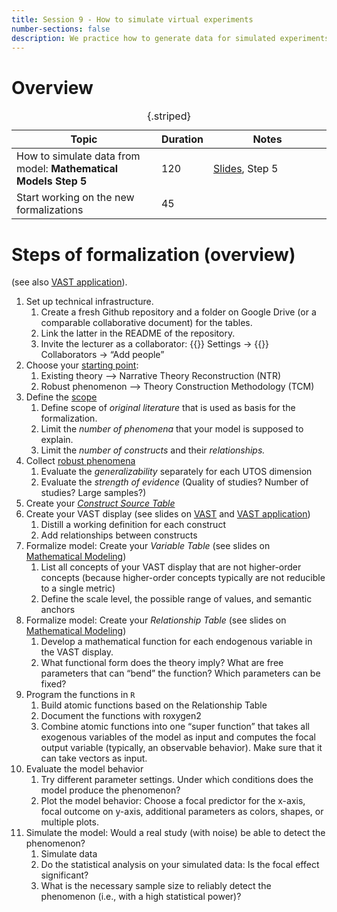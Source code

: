 ---
title: Session 9 - How to simulate virtual experiments
number-sections: false
description: We practice how to generate data for simulated experiments
---

# Overview

| Topic                                                           | Duration | Notes                                                 |
| --------------------------------------------------------------- | -------- | ----------------------------------------------------- |
| How to simulate data from model: **Mathematical Models Step 5** | 120      | [Slides](../lectures/MathModel/MathModel.qmd), Step 5 |
| Start working on the new formalizations                         | 45       |                                                       |
: {.striped}


# Steps of formalization (overview)

(see also [VAST application](../lectures/VAST/VAST_Application.qmd)).

1. Set up technical infrastructure.
   1. Create a fresh Github repository and a folder on Google Drive (or a comparable collaborative document) for the tables.
   2. Link the latter in the README of the repository.
   3. Invite the lecturer as a collaborator: {{<fa gear>}} Settings → {{<fa user-group>}} Collaborators → "Add people"   
2. Choose your [starting point](S7-MathModel5.qmd#prototypical-formalization-styles):
   1. Existing theory --> Narrative Theory Reconstruction (NTR)
   2. Robust phenomenon --> Theory Construction Methodology (TCM)
3. Define the [scope](../lectures/VAST/VAST_application.qmd)
   1. Define scope of *original literature* that is used as basis for the formalization.
   2. Limit the *number of phenomena* that your model is supposed to explain.
   3. Limit the *number of constructs* and their *relationships.*
4. Collect [robust phenomena](../lectures/VAST/VAST_application.qmd)
   1. Evaluate the *generalizability* separately for each UTOS dimension
   2. Evaluate the *strength of evidence* (Quality of studies? Number of studies? Large samples?)
5. Create your [*Construct Source Table*](../lectures/VAST/VAST_application.qmd)
6. Create your VAST display (see slides on [VAST](../lectures/VAST/VAST_Intro.qmd) and [VAST application](../lectures/VAST/VAST_Application.qmd))
   1. Distill a working definition for each construct
   2. Add relationships between constructs
7. Formalize model: Create your *Variable Table* (see slides on [Mathematical Modeling](../lectures/MathModel/MathModel.qmd))
   1. List all concepts of your VAST display that are not higher-order concepts (because higher-order concepts typically are not reducible to a single metric)
   2. Define the scale level, the possible range of values, and semantic anchors
8. Formalize model: Create your *Relationship Table* (see slides on [Mathematical Modeling](../lectures/MathModel/MathModel.qmd))
   1. Develop a mathematical function for each endogenous variable in the VAST display.
   2. What functional form does the theory imply? What are free parameters that can "bend" the function? Which parameters can be fixed?
9. Program the functions in `R`
   1. Build atomic functions based on the Relationship Table
   2. Document the functions with roxygen2
   3. Combine atomic functions into one "super function" that takes all exogenous variables of the model as input and computes the focal output variable (typically, an observable behavior). Make sure that it can take vectors as input.
10. Evaluate the model behavior
    1.  Try different parameter settings. Under which conditions does the model produce the phenomenon?
    2.  Plot the model behavior: Choose a focal predictor for the x-axis, focal outcome on y-axis, additional parameters as colors, shapes, or multiple plots.
11. Simulate the model: Would a real study (with noise) be able to detect the phenomenon?
    1. Simulate data
    2. Do the statistical analysis on your simulated data: Is the focal effect significant?
    3. What is the necessary sample size to reliably detect the phenomenon (i.e., with a high statistical power)?
